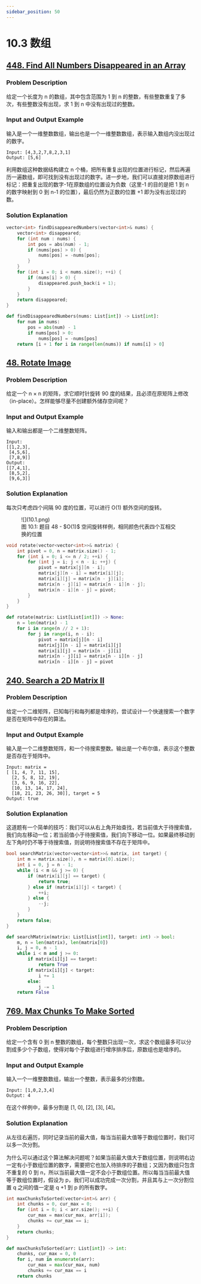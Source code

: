 ```yaml
---
sidebar_position: 50
---
```


# 10.3 数组

## [448. Find All Numbers Disappeared in an Array](https://leetcode.com/problems/find-all-numbers-disappeared-in-an-array/)

### Problem Description

给定一个长度为 n 的数组，其中包含范围为 1 到 n 的整数，有些整数重复了多次，有些整数没有出现，求 1 到 n 中没有出现过的整数。

### Input and Output Example

输入是一个一维整数数组，输出也是一个一维整数数组，表示输入数组内没出现过的数字。

```
Input: [4,3,2,7,8,2,3,1]
Output: [5,6]
```

利用数组这种数据结构建立 n 个桶，把所有重复出现的位置进行标记，然后再遍历一遍数组，即可找到没有出现过的数字。进一步地，我们可以直接对原数组进行标记：把重复出现的数字-1在原数组的位置设为负数（这里-1 的目的是把 1 到 n 的数字映射到 0 到 n-1 的位置），最后仍然为正数的位置 +1 即为没有出现过的数。

### Solution Explanation



<Tabs>
<TabItem value="cpp" label="C++">

```cpp
vector<int> findDisappearedNumbers(vector<int>& nums) {
    vector<int> disappeared;
    for (int num : nums) {
        int pos = abs(num) - 1;
        if (nums[pos] > 0) {
            nums[pos] = -nums[pos];
        }
    }
    for (int i = 0; i < nums.size(); ++i) {
        if (nums[i] > 0) {
            disappeared.push_back(i + 1);
        }
    }
    return disappeared;
}
```

</TabItem>
<TabItem value="py" label="Python">

```py
def findDisappearedNumbers(nums: List[int]) -> List[int]:
    for num in nums:
        pos = abs(num) - 1
        if nums[pos] > 0:
            nums[pos] = -nums[pos]
    return [i + 1 for i in range(len(nums)) if nums[i] > 0]
```

</TabItem>

</Tabs>

## [48. Rotate Image](https://leetcode.com/problems/rotate-image/)

### Problem Description

给定一个 n × n 的矩阵，求它顺时针旋转 90 度的结果，且必须在原矩阵上修改（in-place）。怎样能够尽量不创建额外储存空间呢？

### Input and Output Example

输入和输出都是一个二维整数矩阵。

```
Input:
[[1,2,3],
 [4,5,6],
 [7,8,9]]
Output:
[[7,4,1],
 [8,5,2],
 [9,6,3]]
```

### Solution Explanation

每次只考虑四个间隔 90 度的位置，可以进行 O(1) 额外空间的旋转。

<figure>
  <span style={{ display: 'block', width: '30%', margin: '0 auto' }}>
    ![](10.1.png)
  </span>
  <figcaption style={{ textAlign: 'center' }}>图 10.1: 题目 48 - $O(1)$ 空间旋转样例，相同颜色代表四个互相交换的位置</figcaption>
</figure>

<Tabs>
<TabItem value="cpp" label="C++">

```cpp
void rotate(vector<vector<int>>& matrix) {
    int pivot = 0, n = matrix.size() - 1;
    for (int i = 0; i <= n / 2; ++i) {
        for (int j = i; j < n - i; ++j) {
            pivot = matrix[j][n - i];
            matrix[j][n - i] = matrix[i][j];
            matrix[i][j] = matrix[n - j][i];
            matrix[n - j][i] = matrix[n - i][n - j];
            matrix[n - i][n - j] = pivot;
        }
    }
}
```

</TabItem>
<TabItem value="py" label="Python">

```py
def rotate(matrix: List[List[int]]) -> None:
    n = len(matrix) - 1
    for i in range(n // 2 + 1):
        for j in range(i, n - i):
            pivot = matrix[j][n - i]
            matrix[j][n - i] = matrix[i][j]
            matrix[i][j] = matrix[n - j][i]
            matrix[n - j][i] = matrix[n - i][n - j]
            matrix[n - i][n - j] = pivot
```

</TabItem>

</Tabs>

## [240. Search a 2D Matrix II](https://leetcode.com/problems/search-a-2d-matrix-ii/)

### Problem Description

给定一个二维矩阵，已知每行和每列都是增序的，尝试设计一个快速搜索一个数字是否在矩阵中存在的算法。

### Input and Output Example

输入是一个二维整数矩阵，和一个待搜索整数。输出是一个布尔值，表示这个整数是否存在于矩阵中。

```
Input: matrix =
[ [1, 4, 7, 11, 15],
  [2, 5, 8, 12, 19],
  [3, 6, 9, 16, 22],
  [10, 13, 14, 17, 24],
  [18, 21, 23, 26, 30]], target = 5
Output: true
```

### Solution Explanation

这道题有一个简单的技巧：我们可以从右上角开始查找，若当前值大于待搜索值，我们向左移动一位；若当前值小于待搜索值，我们向下移动一位。如果最终移动到左下角时仍不等于待搜索值，则说明待搜索值不存在于矩阵中。

<Tabs>
<TabItem value="cpp" label="C++">

```cpp
bool searchMatrix(vector<vector<int>>& matrix, int target) {
    int m = matrix.size(), n = matrix[0].size();
    int i = 0, j = n - 1;
    while (i < m && j >= 0) {
        if (matrix[i][j] == target) {
            return true;
        } else if (matrix[i][j] < target) {
            ++i;
        } else {
            --j;
        }
    }
    return false;
}
```

</TabItem>
<TabItem value="py" label="Python">

```py
def searchMatrix(matrix: List[List[int]], target: int) -> bool:
    m, n = len(matrix), len(matrix[0])
    i, j = 0, n - 1
    while i < m and j >= 0:
        if matrix[i][j] == target:
            return True
        if matrix[i][j] < target:
            i += 1
        else:
            j -= 1
    return False
```

</TabItem>

</Tabs>

## [769. Max Chunks To Make Sorted](https://leetcode.com/problems/max-chunks-to-make-sorted/)

### Problem Description

给定一个含有 0 到 n 整数的数组，每个整数只出现一次，求这个数组最多可以分割成多少个子数组，使得对每个子数组进行增序排序后，原数组也是增序的。

### Input and Output Example

输入一个一维整数数组，输出一个整数，表示最多的分割数。

```
Input: [1,0,2,3,4]
Output: 4
```

在这个样例中，最多分割是 [1, 0], [2], [3], [4]。

### Solution Explanation

从左往右遍历，同时记录当前的最大值，每当当前最大值等于数组位置时，我们可以多一次分割。

为什么可以通过这个算法解决问题呢？如果当前最大值大于数组位置，则说明右边一定有小于数组位置的数字，需要把它也加入待排序的子数组；又因为数组只包含不重复的 0 到 n，所以当前最大值一定不会小于数组位置。所以每当当前最大值等于数组位置时，假设为 p，我们可以成功完成一次分割，并且其与上一次分割位置 q 之间的值一定是 q +1 到 p 的所有数字。

<Tabs>
<TabItem value="cpp" label="C++">

```cpp
int maxChunksToSorted(vector<int>& arr) {
    int chunks = 0, cur_max = 0;
    for (int i = 0; i < arr.size(); ++i) {
        cur_max = max(cur_max, arr[i]);
        chunks += cur_max == i;
    }
    return chunks;
}
```

</TabItem>
<TabItem value="py" label="Python">

```py
def maxChunksToSorted(arr: List[int]) -> int:
    chunks, cur_max = 0, 0
    for i, num in enumerate(arr):
        cur_max = max(cur_max, num)
        chunks += cur_max == i
    return chunks
```

</TabItem>

</Tabs>
